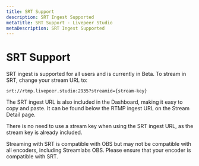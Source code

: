 ```yaml
---
title: SRT Support
description: SRT Ingest Supported
metaTitle: SRT Support - Livepeer Studio
metaDescription: SRT Ingest Supported
---
```


# SRT Support

SRT ingest is supported for all users and is currently in Beta. To stream in
SRT, change your stream URL to:

`srt://rtmp.livepeer.studio:2935?streamid={stream-key}`

The SRT ingest URL is also included in the Dashboard, making it easy to copy and
paste. It can be found below the RTMP ingest URL on the Stream Detail page.

There is no need to use a stream key when using the SRT ingest URL, as the
stream key is already included.

Streaming with SRT is compatible with OBS but may not be compatible with all
encoders, including Streamlabs OBS. Please ensure that your encoder is
compatible with SRT.
